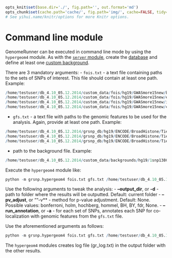 ```r

opts_knit$set(base.dir='./', fig.path='', out.format='md')
opts_chunk$set(cache.path='cache/', fig.path='img/', cache=FALSE, tidy=TRUE, fig.keep='high', echo=TRUE, dpi=300, out.width=700, prompt=FALSE, comment='##', results='markup', eval=FALSE)
# See yihui.name/knitr/options for more Knitr options.
```

Command line module
========================================================

GenomeRunner can be executed in command line mode by using the `hypergeom4` module. As with the [`server` module](../server/server.md), create the [database](../dbcreator/dbcreator.md) and define at least one [custom background](../dbcreator/dbcreatorBackground.md).

There are 3 mandatory arguments:
- `fois.txt` - a text file containing paths to the sets of SNPs of interest. This file should contain at least one path. Example:
```r
/home/testuser/db_4.10_05.12.2014/custom_data/fois/hg19/GWASmore15new/bone_mineral_density.bed
/home/testuser/db_4.10_05.12.2014/custom_data/fois/hg19/GWASmore15new/endometriosis.bed
/home/testuser/db_4.10_05.12.2014/custom_data/fois/hg19/GWASmore15new/intelligence.bed
/home/testuser/db_4.10_05.12.2014/custom_data/fois/hg19/GWASmore15new/colorectal_cancer.bed
```
- `gfs.txt` - a text file with paths to the genomic features to be used for the analysis. Again, provide at least one path. Example:
```r
/home/testuser/db_4.10_05.12.2014/grsnp_db/hg19/ENCODE/BroadHistone/Tier1/Gm12878/wgEncodeBroadHistoneGm12878H3k4me3StdPk.bed.gz
/home/testuser/db_4.10_05.12.2014/grsnp_db/hg19/ENCODE/BroadHistone/Tier1/Gm12878/wgEncodeBroadHistoneGm12878H3k27acStdPk.bed.gz
/home/testuser/db_4.10_05.12.2014/grsnp_db/hg19/ENCODE/BroadHistone/Tier1/Gm12878/wgEncodeBroadHistoneGm12878H3k4me1StdPk.bed.gz
```
- path to the background file. Example:
```r
/home/testuser/db_4.10_05.12.2014/custom_data/backgrounds/hg19/1snp138Common.bed.gz
```

Execute the `hypergeom4` module like:
```r
python -m grsnp.hypergeom4 fois.txt gfs.txt /home/testuser/db_4.10_05.12.2014/custom_data/backgrounds/hg19/1snp138Common.bed.gz
```

Use the following arguments to tweak the analysis:
- **--output_dir**, or **-d** - path to folder where the results will be outputted. Default: current folder
- **--pv_adjust**, or ""-v** - method for p-value adjustment. Default: None. Possible values: bonferroni, holm, hochberg, hommel, BH, BY, fdr, None.
- **--run_annotation**, or **-a** - for each set of SNPs, annotates each SNP for co-localization with genomic features from the `gfs.txt` file.

Use the aforementioned arguments as follows:
```r
python -m grsnp.hypergeom4 fois.txt gfs.txt /home/testuser/db_4.10_05.12.2014/custom_data/backgrounds/hg19/1snp138Common.bed.gz --output_dir test --pv_adjust fdr --run_annotation
```

The `hypergeom4` modules creates log file (gr_log.txt) in the output folder with the other results.